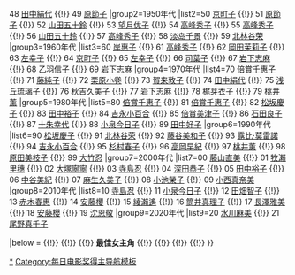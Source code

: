 {{Navbox
|name = 每日電影獎最佳女主角
|state = collapsed
|title = [[每日電影獎|{{white|每日電影獎}}]]最佳女主角
|basestyle = background-color: #144159; color: white;

|group1=1940年代
|list1=47 [[田中絹代]] {{!}} 48 [[田中絹代]] {{!}} 49 [[原節子]]
|group2=1950年代
|list2=50 [[京町子]] {{!}} 51 [[原節子]] {{!}} 52 [[山田五十鈴]] {{!}} 53 [[望月优子]] {{!}} 54 [[高峰秀子]] {{!}} 55 [[高峰秀子]] {{!}} 56 [[山田五十鈴]] {{!}} 57 [[高峰秀子]] {{!}} 58 [[淡岛千景]] {{!}} 59 [[北林谷荣]]
|group3=1960年代
|list3=60 [[岸惠子]] {{!}} 61 [[高峰秀子]] {{!}} 62 [[岡田茉莉子]] {{!}} 63 [[左幸子]] {{!}} 64 [[京町子]] {{!}} 65 [[左幸子]] {{!}} 66 [[司葉子]] {{!}} 67 [[岩下志麻]] {{!}} 68 [[乙羽信子]] {{!}} 69 [[岩下志麻]]
|group4=1970年代
|list4=70 [[倍賞千惠子]] {{!}} 71 [[富司纯子|藤純子]] {{!}} 72 [[栗原小卷]] {{!}} 73 [[賀来敦子]] {{!}} 74 [[田中絹代]] {{!}} 75 [[浅丘琉璃子]] {{!}} 76 [[秋吉久美子]] {{!}} 77 [[岩下志麻]] {{!}} 78 [[梶芽衣子]] {{!}} 79 [[桃井薰]]
|group5=1980年代
|list5=80 [[倍賞千惠子]] {{!}} 81 [[倍賞千惠子]] {{!}} 82 [[松坂慶子]] {{!}} 83 [[田中裕子]] {{!}} 84 [[吉永小百合]] {{!}} 85 [[倍賞美津子]] {{!}} 86 [[石田良子]] {{!}} 87 [[十朱幸代]] {{!}} 88 [[小泉今日子]] {{!}} 89 [[田中好子]]
|group6=1990年代
|list6=90 [[松坂慶子]] {{!}} 91 [[北林谷荣]] {{!}} 92 [[藤谷美和子]] {{!}} 93 [[露比·莫雷諾]] {{!}} 94 [[吉永小百合]] {{!}} 95 [[杉村春子]] {{!}} 96 [[高岡早紀]] {{!}} 97 [[桃井薰]] {{!}} 98 [[原田美枝子]] {{!}} 99 [[大竹忍]]
|group7=2000年代
|list7=00 [[藤山直美]] {{!}} 01 [[牧瀨里穗]] {{!}} 02 [[大塚寧寧]] {{!}} 03 [[寺岛忍|寺島忍]] {{!}} 04 [[深田恭子]] {{!}} 05 [[田中裕子]] {{!}} 06 [[中谷美紀]] {{!}} 07 [[麻生久美子]] {{!}} 08 [[小池榮子]] {{!}} 09 [[小西真奈美]]
|group8=2010年代
|list8=10 [[寺岛忍|寺島忍]] {{!}} 11 [[小泉今日子]] {{!}} 12 [[田畑智子]] {{!}} 13 [[赤木春惠]] {{!}} 14 [[安藤櫻]] {{!}} 15 [[綾瀨遙]] {{!}} 16 [[筒井真理子]] {{!}} 17 [[长泽雅美|長澤雅美]] {{!}} 18 [[安藤櫻]] {{!}} 19 [[沈恩敬]] 
|group9=2020年代
|list9=20 [[水川麻美]] {{!}} 21 [[尾野真千子]] 

|below = [[:Template:每日電影獎日本電影大獎|{{white|日本電影大獎}}]] {{!}} [[:Template:每日電影獎最佳導演|{{white|最佳導演}}]] {{!}} [[:Template:每日電影獎最佳男主角|{{white|最佳男主角}}]] {{!}} '''最佳女主角''' {{!}} [[:Template:每日電影獎最佳男配角|{{white|最佳男配角}}]] {{!}} [[:Template:每日電影獎最佳女配角|{{white|最佳女配角}}]] {{!}} [[:Template:每日電影獎最佳新人|{{white|最佳新人}}]] {{!}} [[:Template:田中絹代獎|{{white|田中絹代獎}}]]
}}<noinclude>

[[Category:每日電影獎最佳女主角得主|*]]
[[Category:每日电影奖得主导航模板]]
</noinclude>